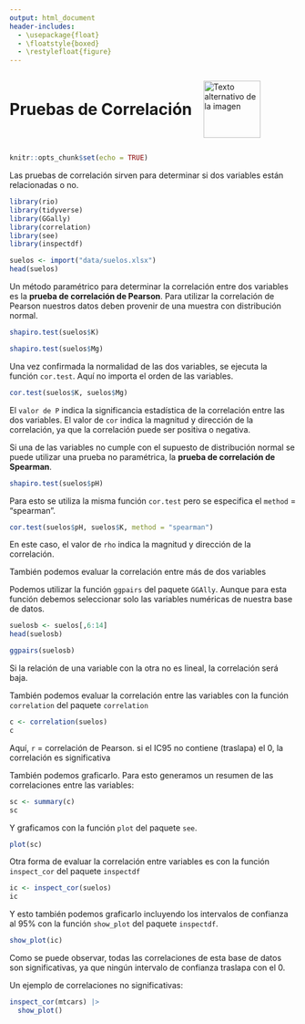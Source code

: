 ```yaml
---
output: html_document
header-includes:
  - \usepackage{float}
  - \floatstyle{boxed}
  - \restylefloat{figure}
---
```


<div style="display:flex; align-items:center;">
  <h1 style="margin:0;">Pruebas de Correlación</h1>
  <img src="Imagenes/HNBI_LOGO1.jpeg" alt="Texto alternativo de la imagen" style="width:100px; margin-left:20px;">
</div>

```r
knitr::opts_chunk$set(echo = TRUE)
```

Las pruebas de correlación sirven para determinar si dos variables están relacionadas o no.

```r
library(rio)
library(tidyverse)
library(GGally)
library(correlation)
library(see)
library(inspectdf)
```

```r
suelos <- import("data/suelos.xlsx")
head(suelos)
```

Un método paramétrico para determinar la correlación entre dos variables es la **prueba de correlación de Pearson**.
Para utilizar la correlación de Pearson nuestros datos deben provenir de una muestra con distribución normal.

```r
shapiro.test(suelos$K)
```

```r
shapiro.test(suelos$Mg)
```

Una vez confirmada la normalidad de las dos variables, se ejecuta la función `cor.test`.
Aquí no importa el orden de las variables.

```r
cor.test(suelos$K, suelos$Mg)
```

El `valor de P` indica la significancia estadística de la correlación entre las dos variables.
El valor de `cor` indica la magnitud y dirección de la correlación, ya que la correlación puede ser positiva o negativa.

Si una de las variables no cumple con el supuesto de distribución normal se puede utilizar una prueba no paramétrica, la **prueba de correlación de Spearman**.

```r
shapiro.test(suelos$pH)
```

Para esto se utiliza la misma función `cor.test` pero se especifica el `method` = "spearman".

```r
cor.test(suelos$pH, suelos$K, method = "spearman")
```

En este caso, el valor de `rho` indica la magnitud y dirección de la correlación.

También podemos evaluar la correlación entre más de dos variables

Podemos utilizar la función `ggpairs` del paquete `GGAlly`. Aunque para esta función debemos seleccionar solo las variables numéricas de nuestra base de datos.

```r
suelosb <- suelos[,6:14]
head(suelosb)
```

```r
ggpairs(suelosb)
```

Si la relación de una variable con la otra no es lineal, la correlación será baja.

También podemos evaluar la correlación entre las variables con la función `correlation` del paquete `correlation`

```r
c <- correlation(suelos)
c
```

Aquí, `r` = correlación de Pearson.
si el IC95 no contiene (traslapa) el 0, la correlación es significativa

También podemos graficarlo. Para esto generamos un resumen de las correlaciones entre las variables:

```r
sc <- summary(c)
sc
```

Y graficamos con la función `plot` del paquete `see`.

```r
plot(sc)
```

Otra forma de evaluar la correlación entre variables es con la función `inspect_cor` del paquete `inspectdf`

```r
ic <- inspect_cor(suelos)
ic
```

Y esto también podemos graficarlo incluyendo los intervalos de confianza al 95% con la función `show_plot` del paquete `inspectdf`.

```r
show_plot(ic)
```

Como se puede observar, todas las correlaciones de esta base de datos son significativas, ya que ningún intervalo de confianza traslapa con el 0.

Un ejemplo de correlaciones no significativas:

```r
inspect_cor(mtcars) |>
  show_plot()
```